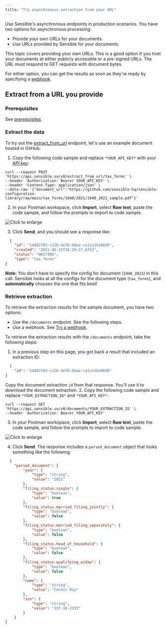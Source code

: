 ```yaml
---
title: "Try asynchronous extraction from your URL"
---
```


Use Sensible's asynchronous endpoints in production scenarios. You have two options for asynchronous processing:

* Provide your own URLs for your documents.
* Use URLs provided by Sensible for your documents.

This topic covers providing your own URLs. This is a good option if you host your documents at either publicly accessible or a pre-signed URLs. The URL must respond to GET requests with document bytes.

For either option, you can get the results as soon as they're ready by specifying a [webhook](/api-guides/api-tutorial/api-tutorial-webhook).

## Extract from a URL you provide

### Prerequisites

See [prerequisites](/api-guides/api-tutorial/index-api-tutorial#prerequisites).

### Extract the data

To try out the [extract\_from\_url](https://sensiblehq.readme.io/reference#extract-from-url) endpoint, let's use an example document hosted in GitHub:

1. Copy the following code sample and replace `*YOUR_API_KEY*` with your [API key](https://app.sensible.so/account/):  
  
```curl
curl --request POST 'https://api.sensible.so/v0/extract_from_url/tax_forms' \  
--header 'Authorization: Bearer YOUR_API_KEY' \  
--header 'Content-Type: application/json' \  
--data-raw '{"document_url":"https://github.com/sensible-hq/sensible-configuration-library/raw/main/tax_forms/1040/2021/1040_2021_sample.pdf"}'  
```
2. In your Postman workspace, click **Import**, select **Raw text**, paste the code sample, and follow the prompts to import to code sample.

![Click to enlarge](/assets/v0/images/screenshots/api_quickstart_postman_1.png)

3. Click **Send**, and you should see a response like:  
  
```JSON JSON
  {  
    "id": "14d82783-c12b-4e70-b0ae-ca1ce35a9836",  
    "created": "2021-06-15T16:29:27.875Z",  
    "status": "WAITING",  
    "type": "tax_forms"  
}  
```
**Note:** You don't have to specify the config for document (`1040_2021`) in this call. Sensible looks at all the configs for the document type (`tax_forms`), and **automatically** chooses the one that fits best!

### Retrieve extraction

 To retrieve the extraction results for the sample document, you have two options:

* Use the `/documents` endpoint. See the following steps.
* Use a webhook. See [Try a webhook](/api-guides/api-tutorial/api-tutorial-webhook).

To retrieve the extraction results with the `/documents` endpoint, take the following steps:

1. In a previous step on this page, you got back a result that included an extraction ID:  
  
```JSON JSON
  {  
    "id": "14d82783-c12b-4e70-b0ae-ca1ce35a9836"  
}  
```  
Copy the document extraction `id` from that response. You'll use it to download the document extraction.
2. Copy the following code sample and replace `*YOUR_EXTRACTION_ID*` and `*YOUR_API_KEY*`:



```curl
curl --request GET 'https://api.sensible.so/v0/documents/YOUR_EXTRACTION_ID' \
--header 'Authorization: Bearer YOUR_API_KEY'
```
3. In your Postman workspace, click **Import**, select **Raw text**, paste the code sample, and follow the prompts to import to code sample.

![Click to enlarge](/assets/v0/images/screenshots/api_quickstart_postman_2.png)

4. Click **Send**. The response includes a `parsed_document` object that looks something like the following:



```JSON JSON
  {
	"parsed_document": {
		"year": {
			"type": "string",
			"value": "2021"
		},
		"filing_status.single": {
			"type": "boolean",
			"value": true
		},
		"filing_status.married_filing_jointly": {
			"type": "boolean",
			"value": false
		},
		"filing_status.married_filing_separately": {
			"type": "boolean",
			"value": false
		},
		"filing_status.head_of_household": {
			"type": "boolean",
			"value": false
		},
		"filing_status.qualifying_widow": {
			"type": "boolean",
			"value": false
		},
		"name": {
			"type": "string",
			"value": "Connor Roy"
		},
		"ssn": {
			"type": "string",
			"value": "337-18-2333"
		}
	}
}
```